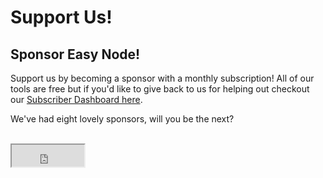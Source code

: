 
# Support Us!
## Sponsor Easy Node!
Support us by becoming a sponsor with a monthly subscription! All of our tools are free but if you'd like to give back to us for helping out checkout our [Subscriber Dashboard here](https://mee6.xyz/en/m/easynode).  

We've had eight lovely sponsors, will you be the next?  
<br />
<iframe src="https://mee6.xyz/en/m/easynode" title="Sponsor easy-node-pro" height="35" width="116" />

## Stake with EasyNode.PRO
Check out our validators on our [official website](https://easynode.pro/ourvalidators).

## Crypto Tips
[![Crypto Tips](https://nowpayments.io/images/embeds/donation-button-black.svg)](https://nowpayments.io/donation?api_key=WVXA385-0J2M0DY-GFM4X66-HCE74N6)

Tip any of our validator wallets!
| Network: | Address: | Notes: |
| :---- | :---- | :---- |
| EVM | 0x3cb9F2120Ad5F5E1d58088b261053B62CaC0cdE8 | Works with ONE, FRA, ETH, AVAX, MATIC, and more!
| ONE | one18julyys26h67r4vq3zexzpfmvt9vpn0g75phmu | Harmony one1 Wallet
| FRA UTXO | fra1gnd02frzfaqys947e4kacekm0utgcq0k6frzcjft05078kjkj7yq06jrj2 | Findora fra1 Wallet
